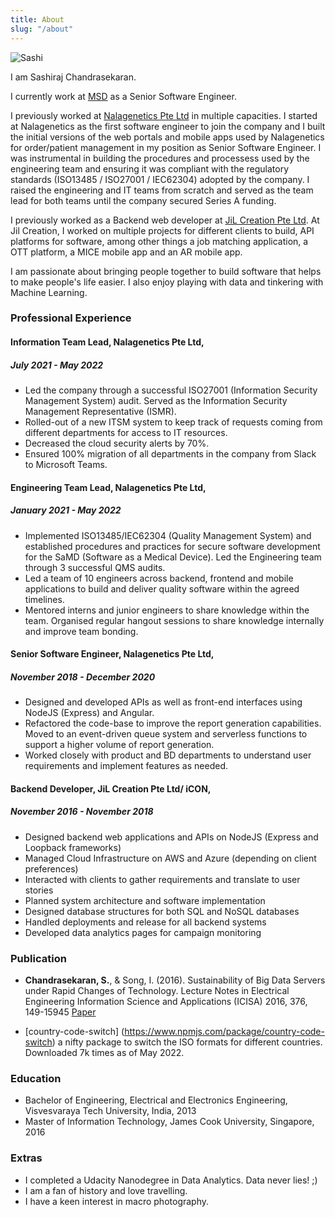```yaml
---
title: About
slug: "/about"
---
```


![Sashi](./profile.jpg)

I am Sashiraj Chandrasekaran. 

I currently work at [MSD](https://merck.com) as a Senior Software Engineer.

I previously worked at [Nalagenetics Pte Ltd](https://nalagenetics.com) in multiple capacities. 
I started at Nalagenetics as the first software engineer to join the company and I 
built the initial versions of the web portals and mobile apps used by Nalagenetics 
for order/patient management in my position as Senior Software Engineer.
I was instrumental in building the procedures and processess used by the engineering team
and ensuring it was compliant with the regulatory standards (ISO13485 / ISO27001 / IEC62304) 
adopted by the company. I raised the engineering and IT teams from scratch and served as the team lead for 
both teams until the company secured Series A funding.

I previously worked as a Backend web developer at [JiL Creation Pte Ltd](https://www.sgpbusiness.com/company/Jil-Creation-Pte-Ltd). At Jil Creation, 
I worked on multiple projects for different clients to build, API platforms 
for software, among other things a job matching application, a OTT platform, 
a MICE mobile app and an AR mobile app.

I am passionate about bringing people together to build software that helps 
to make people's life easier. I also enjoy playing with data and tinkering 
with Machine Learning.


### Professional Experience

#### Information Team Lead, Nalagenetics Pte Ltd, 
##### July 2021 - May 2022
* Led the company through a successful ISO27001 (Information Security Management System) audit. Served as the Information Security Management Representative (ISMR).
* Rolled-out of a new ITSM system to keep track of requests coming from different departments for access to IT resources. 
* Decreased the cloud security alerts by 70%.
* Ensured 100% migration of all departments in the company from Slack to Microsoft Teams. 

#### Engineering Team Lead, Nalagenetics Pte Ltd, 
##### January 2021 - May 2022
* Implemented ISO13485/IEC62304 (Quality Management System) and established procedures and practices for secure software development for the SaMD (Software as a Medical Device). Led the Engineering team through 3 successful QMS audits.
* Led a team of 10 engineers across backend, frontend and mobile applications to build and deliver quality software within the agreed timelines.
* Mentored interns and junior engineers to share knowledge within the team. Organised regular hangout sessions to share knowledge internally and improve team bonding.


#### Senior Software Engineer, Nalagenetics Pte Ltd, 
##### November 2018 - December 2020
* Designed and developed APIs as well as front-end interfaces using NodeJS (Express) and Angular.
* Refactored the code-base to improve the report generation capabilities. Moved to an event-driven queue system and serverless functions to support a higher volume of report generation.
* Worked closely with product and BD departments to understand user requirements and implement features as needed.

#### Backend Developer, JiL Creation Pte Ltd/ iCON, 
##### November 2016 - November 2018
* Designed backend web applications and APIs on NodeJS (Express and Loopback frameworks)
* Managed Cloud Infrastructure on AWS and Azure (depending on client preferences)
* Interacted with clients to gather requirements and translate to user stories
* Planned system architecture and software implementation
* Designed database structures for both SQL and NoSQL databases
* Handled deployments and release for all backend systems
* Developed data analytics pages for campaign monitoring


### Publication
* **Chandrasekaran, S.**, & Song, I. (2016). Sustainability of Big Data Servers under Rapid Changes of
Technology. Lecture Notes in Electrical Engineering Information Science and Applications (ICISA)
2016, 376, 149-15945  [Paper](https://link.springer.com/chapter/10.1007/978-981-10-0557-2_15)

* [country-code-switch] (https://www.npmjs.com/package/country-code-switch) a nifty package to switch the ISO formats for different countries. Downloaded 7k times as of May 2022.

### Education
* Bachelor of Engineering, Electrical and Electronics Engineering, Visvesvaraya Tech University, India, 2013
* Master of Information Technology, James Cook University, Singapore, 2016

### Extras
* I completed a Udacity Nanodegree in Data Analytics. Data never lies! ;)
* I am a fan of history and love travelling.
* I have a keen interest in macro photography.